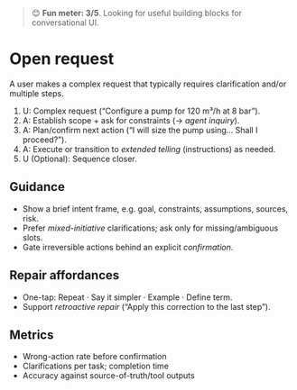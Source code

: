 
<Meta title="Primitives/Conversation/Conversational activities/Open request" />

> 😊 **Fun meter: 3/5**. Looking for useful building blocks for conversational UI.

# Open request

A user makes a complex request that typically requires clarification and/or multiple steps.

1. U: Complex request (“Configure a pump for 120 m³/h at 8 bar”).
2. A: Establish scope + ask for constraints (→ *agent inquiry*).
3. A: Plan/confirm next action (“I will size the pump using… Shall I proceed?”).
4. A: Execute or transition to *extended telling* (instructions) as needed.
5. U (Optional): Sequence closer.

## Guidance
- Show a brief intent frame, e.g. goal, constraints, assumptions, sources, risk.
- Prefer *mixed-initiative* clarifications; ask only for missing/ambiguous slots.
- Gate irreversible actions behind an explicit *confirmation*.

## Repair affordances
- One-tap: Repeat · Say it simpler · Example · Define term.
- Support *retroactive repair* (“Apply this correction to the last step”).

## Metrics
- Wrong-action rate before confirmation
- Clarifications per task; completion time
- Accuracy against source-of-truth/tool outputs
